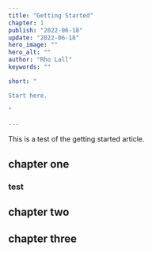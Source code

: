 ```yaml
---
title: "Getting Started"
chapter: 1
publish: "2022-06-18"
update: "2022-06-18"
hero_image: "" 
hero_alt: ""
author: "Rho Lall"
keywords: ""

short: "

Start here.

"

---
```

This is a test of the getting started article.

## chapter one

### test

## chapter two

## chapter three